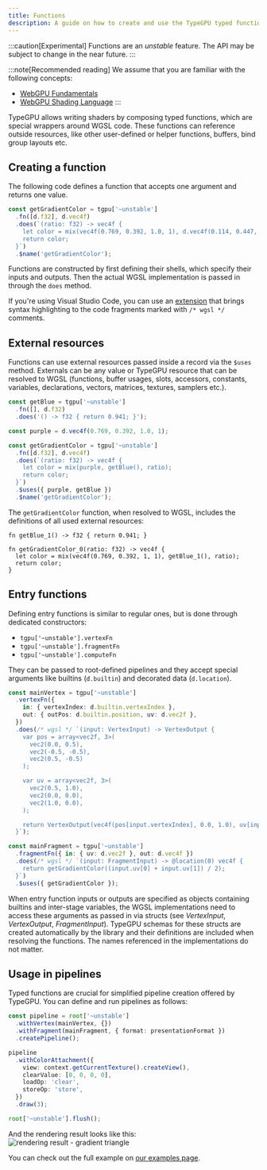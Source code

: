 ```yaml
---
title: Functions
description: A guide on how to create and use the TypeGPU typed functions.
---
```


:::caution[Experimental]
Functions are an *unstable* feature. The API may be subject to change in the near future.
:::

:::note[Recommended reading]
We assume that you are familiar with the following concepts:
- <a href="https://webgpufundamentals.org/webgpu/lessons/webgpu-fundamentals.html" target="_blank" rel="noopener noreferrer">WebGPU Fundamentals</a>
- <a href="https://webgpufundamentals.org/webgpu/lessons/webgpu-wgsl.html" target="_blank" rel="noopener noreferrer">WebGPU Shading Language</a>
:::

TypeGPU allows writing shaders by composing typed functions, which are special wrappers around WGSL code. 
These functions can reference outside resources, like other user-defined or helper functions, buffers, bind group layouts etc. 

## Creating a function

The following code defines a function that accepts one argument and returns one value.

```ts
const getGradientColor = tgpu['~unstable']
  .fn([d.f32], d.vec4f)
  .does(`(ratio: f32) -> vec4f {
    let color = mix(vec4f(0.769, 0.392, 1.0, 1), d.vec4f(0.114, 0.447, 0.941, 1), ratio);
    return color;
  }`)
  .$name('getGradientColor');
```

Functions are constructed by first defining their shells, which specify their inputs and outputs.
Then the actual WGSL implementation is passed in through the `does` method.

If you're using Visual Studio Code, you can use an [extension](https://marketplace.visualstudio.com/items?itemName=ggsimm.wgsl-literal) that brings syntax highlighting to the code fragments marked with `/* wgsl */` comments.

## External resources

Functions can use external resources passed inside a record via the `$uses` method. 
Externals can be any value or TypeGPU resource that can be resolved to WGSL (functions, buffer usages, slots, accessors, constants, variables, declarations, vectors, matrices, textures, samplers etc.).

```ts
const getBlue = tgpu['~unstable']
  .fn([], d.f32)
  .does('() -> f32 { return 0.941; }');

const purple = d.vec4f(0.769, 0.392, 1.0, 1);

const getGradientColor = tgpu['~unstable']
  .fn([d.f32], d.vec4f)
  .does(`(ratio: f32) -> vec4f {
    let color = mix(purple, getBlue(), ratio);
    return color;
  }`)
  .$uses({ purple, getBlue })
  .$name('getGradientColor');
```

The `getGradientColor` function, when resolved to WGSL, includes the definitions of all used external resources:

```wgsl
fn getBlue_1() -> f32 { return 0.941; }

fn getGradientColor_0(ratio: f32) -> vec4f {
  let color = mix(vec4f(0.769, 0.392, 1, 1), getBlue_1(), ratio);
  return color;
}
```

## Entry functions

Defining entry functions is similar to regular ones, but is done through dedicated constructors:
- `tgpu['~unstable'].vertexFn`
- `tgpu['~unstable'].fragmentFn`
- `tgpu['~unstable'].computeFn`

They can be passed to root-defined pipelines and they accept special arguments like builtins (`d.builtin`) and decorated data (`d.location`).

```ts
const mainVertex = tgpu['~unstable']
  .vertexFn({
    in: { vertexIndex: d.builtin.vertexIndex },
    out: { outPos: d.builtin.position, uv: d.vec2f },
  })
  .does(/* wgsl */ `(input: VertexInput) -> VertexOutput {
    var pos = array<vec2f, 3>(
      vec2(0.0, 0.5),
      vec2(-0.5, -0.5),
      vec2(0.5, -0.5)
    );

    var uv = array<vec2f, 3>(
      vec2(0.5, 1.0),
      vec2(0.0, 0.0),
      vec2(1.0, 0.0),
    );

    return VertexOutput(vec4f(pos[input.vertexIndex], 0.0, 1.0), uv[input.vertexIndex]);
  }`);

const mainFragment = tgpu['~unstable']
  .fragmentFn({ in: { uv: d.vec2f }, out: d.vec4f })
  .does(/* wgsl */ `(input: FragmentInput) -> @location(0) vec4f {
    return getGradientColor((input.uv[0] + input.uv[1]) / 2);
  }`)
  .$uses({ getGradientColor });
```

When entry function inputs or outputs are specified as objects containing builtins and inter-stage variables, the WGSL implementations need to access these arguments as passed in via structs (see *VertexInput*, *VertexOutput*, *FragmentInput*). 
TypeGPU schemas for these structs are created automatically by the library and their definitions are included when resolving the functions. The names referenced in the implementations do not matter.

## Usage in pipelines

Typed functions are crucial for simplified pipeline creation offered by TypeGPU. You can define and run pipelines as follows:

```ts
const pipeline = root['~unstable']
  .withVertex(mainVertex, {})
  .withFragment(mainFragment, { format: presentationFormat })
  .createPipeline();

pipeline
  .withColorAttachment({
    view: context.getCurrentTexture().createView(),
    clearValue: [0, 0, 0, 0],
    loadOp: 'clear',
    storeOp: 'store',
  })
  .draw(3);

root['~unstable'].flush();
```

And the rendering result looks like this:
![rendering result - gradient triangle](../../../assets/triangle-result.png)

You can check out the full example on [our examples page](/TypeGPU/examples#example=simple--triangle).


